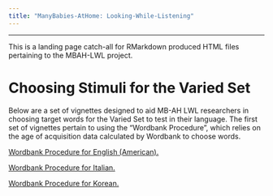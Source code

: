 ```yaml
---
title: "ManyBabies-AtHome: Looking-While-Listening"
---
```


----

This is a landing page catch-all for RMarkdown produced HTML files pertaining to the MBAH-LWL project.

# Choosing Stimuli for the Varied Set

Below are a set of vignettes designed to aid MB-AH LWL researchers in choosing target words for the Varied Set to test in their language. The first set of vignettes pertain to using the "Wordbank Procedure", which relies on the age of acquisition data calculated by Wordbank to choose words.

[Wordbank Procedure for English (American).](MBAH/Wordbank_Procedure_American_English.html)

[Wordbank Procedure for Italian.](MBAH/Wordbank_Procedure_Italian.html)

[Wordbank Procedure for Korean.](MBAH/Wordbank_Procedure_Korean.html)
